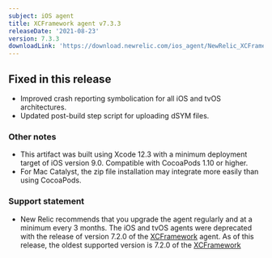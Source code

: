 ```yaml
---
subject: iOS agent
title: XCFramework agent v7.3.3
releaseDate: '2021-08-23'
version: 7.3.3
downloadLink: 'https://download.newrelic.com/ios_agent/NewRelic_XCFramework_Agent_7.3.3.zip'
---
```


## Fixed in this release

* Improved crash reporting symbolication for all iOS and tvOS architectures.
* Updated post-build step script for uploading dSYM files.

### Other notes

* This artifact was built using Xcode 12.3 with a minimum deployment target of iOS version 9.0. Compatible with CocoaPods 1.10 or higher.
* For Mac Catalyst, the zip file installation may integrate more easily than using CocoaPods.

### Support statement

* New Relic recommends that you upgrade the agent regularly and at a minimum every 3 months. The iOS and tvOS agents were deprecated with the release of version 7.2.0 of the [XCFramework](/docs/release-notes/mobile-release-notes/xcframework-release-notes/xcframework-agent-720) agent. As of this release, the oldest supported version is 7.2.0 of the [XCFramework](/docs/release-notes/mobile-release-notes/ios-release-notes/ios-agent-720)
